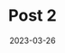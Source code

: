---
title: "Post 2"
date: "2023-03-26"
slug: "post2"
hero_image: "./pic2.jpg"
hero_image_alt: "food lol"
---